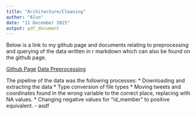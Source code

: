 ```yaml
---
title: "Architecture/Cleaning"
author: "Alun"
date: "11 December 2015"
output: pdf_document
---
```


Below is a link to my github page and documents relating to preprocessing and querying of the data written in r markdown which can also be found on the github page. 

[Github Page](https://github.com/alunmeredith/FoundDataScience/tree/master/CourseWork2)
[Data Preprocessing](http://rpubs.com/alunmeredith/134413)

The pipeline of the data was the following processes: 
  * Downloading and extracting the data
  * Type conversion of file types
  * Moving tweets and coordinates found in the wrong variable to the correct place, replacing with NA values.
  * Changing negative values for "id_member" to positive equivalent. 
      - asdf